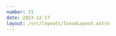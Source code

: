 ```yaml
---
number: 31
date: 2023-12-17
layout: /src/layouts/IssueLayout.astro
---
```



<Title title={`Issue ${frontmatter.number}`} date={frontmatter.date} />

<NewsletterSponsorSlot
  title="Put your mobile releases on autopilot."
  url="https://get.runway.team/get-started?utm_campaign%3DiOS%20CI%20Newsletter%26utm_medium%3Demail%26utm_source%3DiOS%20CI%20Newsletter%20Issue%2031%26utm_content%3Ddec_17_23"
  description="No more cat-herding, spreadsheets, or steady drip of manual busywork. Runway helps your team level up your release coordination and automation, from kickoff to release to rollout."
  image="/assets/sponsors/runway-alt.png"
/>

_Let's rest and plan for the new year!_

Friday was my last day of work for the year as I decided to book next week and the few days between Christmas and New Year off.

This year has been great professionally but it has also been **very stressful** and **overwhelming** at times.

Between speaking at **several conferences**, keeping up with **weekly articles** and **fortnightly newsletter issues**, a **full-time job**, a **country move** and starting a **new role**, I haven't had a single week off where I could fully disconnect from everything.

I love what I do so I sometimes feel guilty expressing how stressed I sometimes get, but I was very relieved [Dave Verwer](https://twitter.com/daveverwer) also spoke about this in the [latest issue of iOS Dev Weekly](https://iosdevweekly.com/issues/640#start). It was a read I really needed as I could relate with everything Dave was saying and I was inspired to tell my own story too! 🎉

On top of this, this year has been the hardest of my life personally and everything combined has made me take some **much-needed rest** to recharge batteries for the new year.

Having said this, **worry not** as there will still be articles over the next two weeks on my blog and a newsletter issue on the 31st, but I will finish getting them all ready tomorrow so I can relax for the whole Christmas break! 🎅🎄

## [☁️ 25 hours of Xcode Cloud now included with the Apple Developer Program](https://developer.apple.com/news/?id=ik9z4ll6)

Xcode Cloud's free tier of **25 compute hours per month**, which was scheduled to disappear in January 2024, will now be **included** with the Apple Developer Program membership 🎉.

## [⚙️ Configure your GitHub repositories using yaml files](https://www.roger.ml/p/syncing-github-repository-settings?utm_campaign%3DiOS%20CI%20Newsletter%26utm_medium%3Demail%26utm_source%3DiOS%20CI%20Newsletter%20Issue%2031%26utm_content%3Ddec_17_23)

In this article, [Roger Oba](https://twitter.com/rogerluan_) goes through how you can configure GitHub repositories **using yaml config files**. This is a great way to **sync settings across multiple repositories** and streamline the **creation** and **configuration** of new ones.

I had no idea you could do this and will be using it from now on 🤯.

## [📦 Distributing Swift macros using CocoaPods](https://www.polpiella.dev/cocoapods-swift-macros?utm_campaign%3DiOS%20CI%20Newsletter%26utm_medium%3Demail%26utm_source%3DiOS%20CI%20Newsletter%20Issue%2031%26utm_content%3Ddec_17_23)

I have recently been digging into the **build side of Swift macros** and how they can be distributed and imported without using Swift Package Manager.

In this week's article on my blog, I go through how you can leverage binaries to **distribute** and **import** a Swift macro using [CocoaPods](https://twitter.com/CocoaPods).

## [🎅 Get your releases ready for Christmas!](https://developer.apple.com/news/?id=uijoypq9)

As the festive time of the year approaches again, I would like to remind you that, while **Apple still accepts app submissions**, they say that reviews **may take a bit longer** to complete from **December 22nd to December 27th**.

For this reason, I would recommend you to plan accordingly if there is something big you'd like to release before the end of the year!

## [🚀 A new version of the artifacts action is out!](https://github.blog/changelog/2023-12-14-github-actions-artifacts-v4-is-now-generally-available?utm_campaign%3DiOS%20CI%20Newsletter%26utm_medium%3Demail%26utm_source%3DiOS%20CI%20Newsletter%20Issue%2031%26utm_content%3Ddec_17_23)

GitHub announced a couple of days ago that a new version (**v4**) of the first-party [actions/upload-artifact](https://github.com/actions/upload-artifact) and [actions/download-artifact](https://github.com/actions/download-artifact) actions is available.

⚠️ While this release includes **some performance improvements**, it also **includes some breaking changes** so I would thoroughly encourage you [to read the full release notes](https://github.com/actions/upload-artifact/blob/main/README.md#v4---whats-new) before going through with the update!

## [✨ Using Emerge Tools on CI/CD to optimise your app's size](https://blog.codemagic.io/optimising-ios-app-size-emerge-tools-ci-cd?utm_campaign%3DiOS%20CI%20Newsletter%26utm_medium%3Demail%26utm_source%3DiOS%20CI%20Newsletter%20Issue%2031%26utm_content%3Ddec_17_23)

If you have been a subscriber of this newsletter for some time now you will know that I am a big fan of the work that the people at [Emerge Tools](https://twitter.com/emergetools) are doing and how their tools help optimise mobile applications.

In this article in the [Codemagic](https://twitter.com/codemagicio) blog, [Himesh Panchal](https://twitter.com/himesh_p) goes through how you can set up and run [Emerge Tools](http://twitter.com/emergetools)' checks on a CI/CD workflow.
